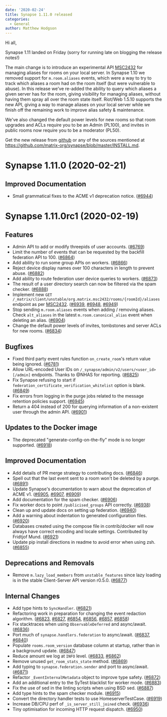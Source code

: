 ```yaml
---
date: '2020-02-24'
title: Synapse 1.11.0 released
categories:
  - General
author: Matthew Hodgson
---
```


Hi all,

Synapse 1.11 landed on Friday (sorry for running late on blogging the release notes!)

The main change is to introduce an experimental API [MSC2432](https://github.com/matrix-org/matrix-doc/pull/2432) for managing aliases for rooms on your local server.  In Synapse 1.10 we removed support for `m.room.aliases` events, which were a way to try to track which aliases a room had on the room itself (but were vulnerable to abuse).  In this release we've re-added the ability to query which aliases a given server has for the room, giving visibility for managing aliases, without having them spray all over the room state itself.  Riot/Web 1.5.10 supports the new API, giving a way to manage aliases on your local server while we finish off the remaining work to improve alias safety & maintenance.

We've also changed the default power levels for new rooms so that room upgrades and ACLs require you to be an Admin (PL100), and invites in public rooms now require you to be a moderator (PL50).

Get the new release from [github](https://github.com/matrix-org/synapse/releases/tag/v1.11.0) or any of the sources mentioned at https://github.com/matrix-org/synapse/blob/master/INSTALL.md.


Synapse 1.11.0 (2020-02-21)
===========================

Improved Documentation
----------------------

- Small grammatical fixes to the ACME v1 deprecation notice. ([\#6944](https://github.com/matrix-org/synapse/issues/6944))


Synapse 1.11.0rc1 (2020-02-19)
==============================

Features
--------

- Admin API to add or modify threepids of user accounts. ([\#6769](https://github.com/matrix-org/synapse/issues/6769))
- Limit the number of events that can be requested by the backfill federation API to 100. ([\#6864](https://github.com/matrix-org/synapse/issues/6864))
- Add ability to run some group APIs on workers. ([\#6866](https://github.com/matrix-org/synapse/issues/6866))
- Reject device display names over 100 characters in length to prevent abuse. ([\#6882](https://github.com/matrix-org/synapse/issues/6882))
- Add ability to route federation user device queries to workers. ([\#6873](https://github.com/matrix-org/synapse/issues/6873))
- The result of a user directory search can now be filtered via the spam checker. ([\#6888](https://github.com/matrix-org/synapse/issues/6888))
- Implement new `GET /_matrix/client/unstable/org.matrix.msc2432/rooms/{roomId}/aliases` endpoint as per [MSC2432](https://github.com/matrix-org/matrix-doc/pull/2432). ([\#6939](https://github.com/matrix-org/synapse/issues/6939), [\#6948](https://github.com/matrix-org/synapse/issues/6948), [\#6949](https://github.com/matrix-org/synapse/issues/6949))
- Stop sending `m.room.aliases` events when adding / removing aliases. Check `alt_aliases` in the latest `m.room.canonical_alias` event when deleting an alias. ([\#6904](https://github.com/matrix-org/synapse/issues/6904))
- Change the default power levels of invites, tombstones and server ACLs for new rooms. ([\#6834]())

Bugfixes
--------

- Fixed third party event rules function `on_create_room`'s return value being ignored. ([\#6781](https://github.com/matrix-org/synapse/issues/6781))
- Allow URL-encoded User IDs on `/_synapse/admin/v2/users/<user_id>[/admin]` endpoints. Thanks to @NHAS for reporting. ([\#6825](https://github.com/matrix-org/synapse/issues/6825))
- Fix Synapse refusing to start if `federation_certificate_verification_whitelist` option is blank. ([\#6849](https://github.com/matrix-org/synapse/issues/6849))
- Fix errors from logging in the purge jobs related to the message retention policies support. ([\#6945](https://github.com/matrix-org/synapse/issues/6945))
- Return a 404 instead of 200 for querying information of a non-existent user through the admin API. ([\#6901](https://github.com/matrix-org/synapse/issues/6901))


Updates to the Docker image
---------------------------

- The deprecated "generate-config-on-the-fly" mode is no longer supported. ([\#6918](https://github.com/matrix-org/synapse/issues/6918))


Improved Documentation
----------------------

- Add details of PR merge strategy to contributing docs. ([\#6846](https://github.com/matrix-org/synapse/issues/6846))
- Spell out that the last event sent to a room won't be deleted by a purge. ([\#6891](https://github.com/matrix-org/synapse/issues/6891))
- Update Synapse's documentation to warn about the deprecation of ACME v1. ([\#6905](https://github.com/matrix-org/synapse/issues/6905), [\#6907](https://github.com/matrix-org/synapse/issues/6907), [\#6909](https://github.com/matrix-org/synapse/issues/6909))
- Add documentation for the spam checker. ([\#6906](https://github.com/matrix-org/synapse/issues/6906))
- Fix worker docs to point `/publicised_groups` API correctly. ([\#6938](https://github.com/matrix-org/synapse/issues/6938))
- Clean up and update docs on setting up federation. ([\#6940](https://github.com/matrix-org/synapse/issues/6940))
- Add a warning about indentation to generated configuration files. ([\#6920](https://github.com/matrix-org/synapse/issues/6920))
- Databases created using the compose file in contrib/docker will now always have correct encoding and locale settings. Contributed by Fridtjof Mund. ([\#6921](https://github.com/matrix-org/synapse/issues/6921))
- Update pip install directions in readme to avoid error when using zsh. ([\#6855](https://github.com/matrix-org/synapse/issues/6855))


Deprecations and Removals
-------------------------

- Remove `m.lazy_load_members` from `unstable_features` since lazy loading is in the stable Client-Server API version r0.5.0. ([\#6877](https://github.com/matrix-org/synapse/issues/6877))


Internal Changes
----------------

- Add type hints to `SyncHandler`. ([\#6821](https://github.com/matrix-org/synapse/issues/6821))
- Refactoring work in preparation for changing the event redaction algorithm. ([\#6823](https://github.com/matrix-org/synapse/issues/6823), [\#6827](https://github.com/matrix-org/synapse/issues/6827), [\#6854](https://github.com/matrix-org/synapse/issues/6854), [\#6856](https://github.com/matrix-org/synapse/issues/6856), [\#6857](https://github.com/matrix-org/synapse/issues/6857), [\#6858](https://github.com/matrix-org/synapse/issues/6858))
- Fix stacktraces when using `ObservableDeferred` and async/await. ([\#6836](https://github.com/matrix-org/synapse/issues/6836))
- Port much of `synapse.handlers.federation` to async/await. ([\#6837](https://github.com/matrix-org/synapse/issues/6837), [\#6840](https://github.com/matrix-org/synapse/issues/6840))
- Populate `rooms.room_version` database column at startup, rather than in a background update. ([\#6847](https://github.com/matrix-org/synapse/issues/6847))
- Reduce amount we log at `INFO` level. ([\#6833](https://github.com/matrix-org/synapse/issues/6833), [\#6862](https://github.com/matrix-org/synapse/issues/6862))
- Remove unused `get_room_stats_state` method. ([\#6869](https://github.com/matrix-org/synapse/issues/6869))
- Add typing to `synapse.federation.sender` and port to async/await. ([\#6871](https://github.com/matrix-org/synapse/issues/6871))
- Refactor `_EventInternalMetadata` object to improve type safety. ([\#6872](https://github.com/matrix-org/synapse/issues/6872))
- Add an additional entry to the SyTest blacklist for worker mode. ([\#6883](https://github.com/matrix-org/synapse/issues/6883))
- Fix the use of sed in the linting scripts when using BSD sed. ([\#6887](https://github.com/matrix-org/synapse/issues/6887))
- Add type hints to the spam checker module. ([\#6915](https://github.com/matrix-org/synapse/issues/6915))
- Convert the directory handler tests to use HomeserverTestCase. ([\#6919](https://github.com/matrix-org/synapse/issues/6919))
- Increase DB/CPU perf of `_is_server_still_joined` check. ([\#6936](https://github.com/matrix-org/synapse/issues/6936))
- Tiny optimisation for incoming HTTP request dispatch. ([\#6950](https://github.com/matrix-org/synapse/issues/6950))
